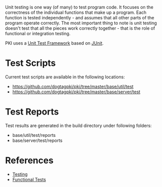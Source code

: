Unit testing is one way (of many) to test program code.  It focuses on the correctness of the individual functions that make up a program.  Each function is tested independently - and assumes that all other parts of the program operate correctly.  The most important thing to note is unit testing doesn't test that all the pieces work correctly together - that is the role of functional or integration testing.

PKI uses a [[Unit Test Framework]] based on [[JUnit]].

= Test Scripts =

Current test scripts are available in the following locations:

* https://github.com/dogtagpki/pki/tree/master/base/util/test
* https://github.com/dogtagpki/pki/tree/master/base/server/test

= Test Reports =

Test results are generated in the build directory under following folders:

* base/util/test/reports
* base/server/test/reports

= References =

* [[Testing]]
* [[Functional Tests]]